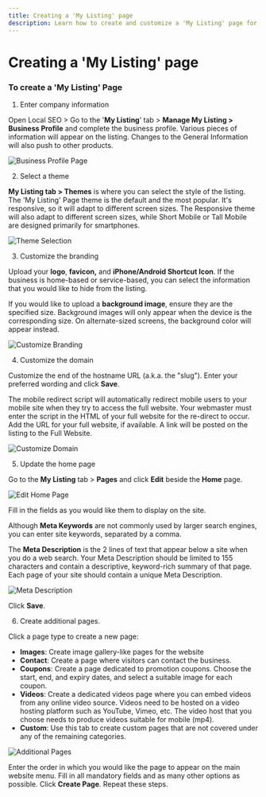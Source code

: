 ```yaml
---
title: Creating a 'My Listing' page
description: Learn how to create and customize a 'My Listing' page for your business using Local SEO.
---
```


# Creating a 'My Listing' page

### **To create a 'My Listing' Page**

1. Enter company information

Open Local SEO > Go to the '**My Listing**' tab > **Manage My Listing > Business Profile** and complete the business profile. Various pieces of information will appear on the listing. Changes to the General Information will also push to other products.

![Business Profile Page](./img/21570073939735.png)

2. Select a theme

**My Listing tab > Themes** is where you can select the style of the listing. The 'My Listing' Page theme is the default and the most popular. It's responsive, so it will adapt to different screen sizes. The Responsive theme will also adapt to different screen sizes, while Short Mobile or Tall Mobile are designed primarily for smartphones.

![Theme Selection](./img/21570073957783.png)

3. Customize the branding

Upload your **logo**, **favicon,** and **iPhone/Android Shortcut Icon**.
If the business is home-based or service-based, you can select the information that you would like to hide from the listing.

If you would like to upload a **background image**, ensure they are the specified size. Background images will only appear when the device is the corresponding size. On alternate-sized screens, the background color will appear instead.

![Customize Branding](./img/21570057485975.png)

4. Customize the domain

Customize the end of the hostname URL (a.k.a. the "slug"). Enter your preferred wording and click **Save**.

The mobile redirect script will automatically redirect mobile users to your mobile site when they try to access the full website. Your webmaster must enter the script in the HTML of your full website for the re-direct to occur.
Add the URL for your full website, if available. A link will be posted on the listing to the Full Website.

![Customize Domain](./img/21570057500311.png)

5. Update the home page

Go to the **My Listing** tab > **Pages** and click **Edit** beside the **Home** page.

![Edit Home Page](./img/21570057511959.png)

Fill in the fields as you would like them to display on the site.

Although **Meta Keywords** are not commonly used by larger search engines, you can enter site keywords, separated by a comma.

The **Meta Description** is the 2 lines of text that appear below a site when you do a web search. Your Meta Description should be limited to 155 characters and contain a descriptive, keyword-rich summary of that page. Each page of your site should contain a unique Meta Description.

![Meta Description](./img/4406953005335.png)

Click **Save**.

6. Create additional pages.

Click a page type to create a new page:

- **Images**: Create image gallery-like pages for the website
- **Contact**: Create a page where visitors can contact the business.
- **Coupons**: Create a page dedicated to promotion coupons. Choose the start, end, and expiry dates, and select a suitable image for each coupon.
- **Videos**: Create a dedicated videos page where you can embed videos from any online video source. Videos need to be hosted on a video hosting platform such as YouTube, Vimeo, etc. The video host that you choose needs to produce videos suitable for mobile (mp4).
- **Custom**: Use this tab to create custom pages that are not covered under any of the remaining categories.

![Additional Pages](./img/21570074024599.png)

Enter the order in which you would like the page to appear on the main website menu. Fill in all mandatory fields and as many other options as possible. Click **Create Page**. Repeat these steps.